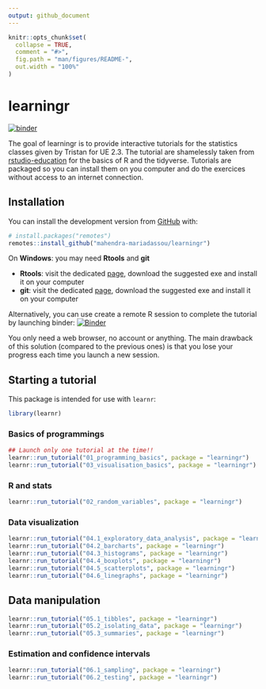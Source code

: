 ```yaml
---
output: github_document
---
```


<!-- README.md is generated from README.Rmd. Please edit that file -->

```r
knitr::opts_chunk$set(
  collapse = TRUE,
  comment = "#>",
  fig.path = "man/figures/README-",
  out.width = "100%"
)
```

# learningr

<!-- badges: start -->
[![binder](https://github.com/mahendra-mariadassou/learningr/workflows/binder/badge.svg)](https://mybinder.org/v2/gh/mahendra-mariadassou/learningr/master)
<!-- badges: end -->

The goal of learningr is to provide interactive tutorials for the statistics classes given by Tristan for UE 2.3. The tutorial are shamelessly taken from [rstudio-education](https://rstudio.cloud/learn/primers) for the basics of R and the tidyverse. Tutorials are packaged so you can install them on you computer and do the exercices without access to an internet connection. 

## Installation

You can install the development version from [GitHub](https://github.com/) with:

``` r
# install.packages("remotes")
remotes::install_github("mahendra-mariadassou/learningr")
```

<!-- If the installation of `devtools` fails, you may need to install some system dependencies (for example on ubuntu/debian): -->
<!-- ```{bash, eval = FALSE} -->
<!-- sudo apt-get install libxml2-dev libcurl4-openssl-dev libssl-dev -->
<!-- ``` -->

<!-- On Mac, you may need some of the compiling tools listed [here](https://cran.r-project.org/bin/macosx/tools/) -->

On **Windows**: you may need **Rtools** and **git** 

- **Rtools**: visit the dedicated [page](https://cran.r-project.org/bin/windows/Rtools/), download the suggested exe and install it on your computer
- **git**: visit the dedicated [page](https://git-scm.com/download/win), download the suggested exe and install it on your computer

Alternatively, you can use create a remote R session to complete the tutorial by launching binder:  [![Binder](https://mybinder.org/badge_logo.svg)](https://mybinder.org/v2/gh/mahendra-mariadassou/learningr/master?urlpath=rstudio)

You only need a web browser, no account or anything. The main drawback of this solution (compared to the previous ones) is that you lose your progress each time you launch a new session. 

## Starting a tutorial

This package is intended for use with `learnr`:

```r
library(learnr)
```

### Basics of programmings 

```r
## Launch only one tutorial at the time!!
learnr::run_tutorial("01_programming_basics", package = "learningr")
learnr::run_tutorial("03_visualisation_basics", package = "learningr")
```

### R and stats

```r
learnr::run_tutorial("02_random_variables", package = "learningr")
```

### Data visualization

```r
learnr::run_tutorial("04.1_exploratory_data_analysis", package = "learningr")
learnr::run_tutorial("04.2_barcharts", package = "learningr")
learnr::run_tutorial("04.3_histograms", package = "learningr")
learnr::run_tutorial("04.4_boxplots", package = "learningr")
learnr::run_tutorial("04.5_scatterplots", package = "learningr")
learnr::run_tutorial("04.6_linegraphs", package = "learningr")
```

## Data manipulation

```r
learnr::run_tutorial("05.1_tibbles", package = "learningr")
learnr::run_tutorial("05.2_isolating_data", package = "learningr")
learnr::run_tutorial("05.3_summaries", package = "learningr")
```

### Estimation and confidence intervals

```r
learnr::run_tutorial("06.1_sampling", package = "learningr")
learnr::run_tutorial("06.2_testing", package = "learningr")
```

